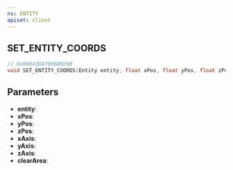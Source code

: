 ```yaml
---
ns: ENTITY
apiset: client
---
```

## SET_ENTITY_COORDS

```c
// 0x06843DA7060A026B
void SET_ENTITY_COORDS(Entity entity, float xPos, float yPos, float zPos, BOOL xAxis, BOOL yAxis, BOOL zAxis, BOOL clearArea);
```


## Parameters
* **entity**:
* **xPos**:
* **yPos**:
* **zPos**:
* **xAxis**:
* **yAxis**:
* **zAxis**:
* **clearArea**: